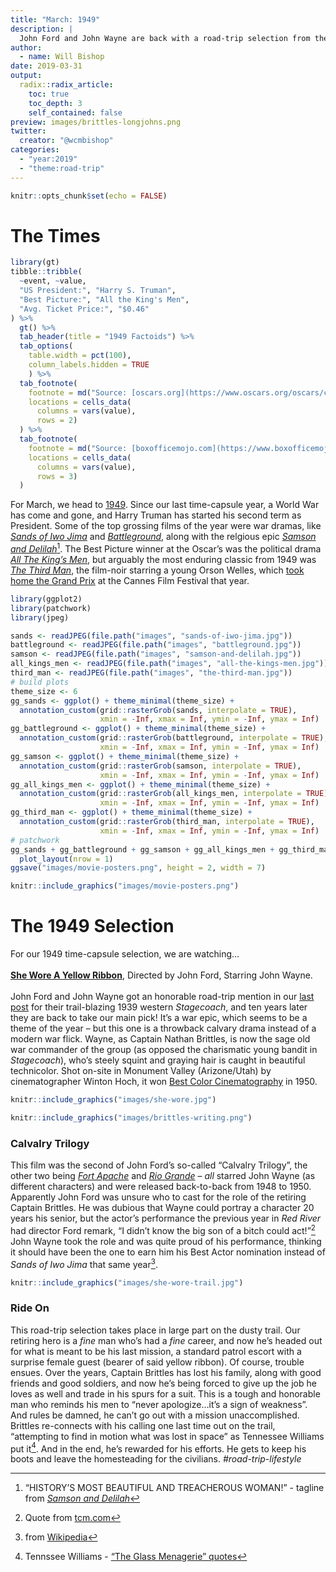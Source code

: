 ```yaml
---
title: "March: 1949"
description: |
  John Ford and John Wayne are back with a road-trip selection from their Calvalry Trilogy.
author:
  - name: Will Bishop
date: 2019-03-31
output:
  radix::radix_article:
    toc: true
    toc_depth: 3
    self_contained: false
preview: images/brittles-longjohns.png
twitter:
  creator: "@wcmbishop"
categories:
  - "year:2019"
  - "theme:road-trip"
---
```


```r
knitr::opts_chunk$set(echo = FALSE)
```

# The Times

```r
library(gt)
tibble::tribble(
  ~event, ~value,
  "US President:", "Harry S. Truman",
  "Best Picture:", "All the King's Men",
  "Avg. Ticket Price:", "$0.46"
) %>% 
  gt() %>%
  tab_header(title = "1949 Factoids") %>% 
  tab_options(
    table.width = pct(100),
    column_labels.hidden = TRUE
    ) %>% 
  tab_footnote(
    footnote = md("Source: [oscars.org](https://www.oscars.org/oscars/ceremonies/1950)"),
    locations = cells_data(
      columns = vars(value),
      rows = 2)
  ) %>% 
  tab_footnote(
    footnote = md("Source: [boxofficemojo.com](https://www.boxofficemojo.com/about/adjuster.htm)"),
    locations = cells_data(
      columns = vars(value),
      rows = 3)
  )
```

For March, we head to [1949](https://www.imdb.com/search/title?year=1949&title_type=feature). Since our last time-capsule year, a World War has come and gone, and Harry Truman has started his second term as President. Some of the top grossing films of the year were war dramas, like [*Sands of Iwo Jima*](https://www.imdb.com/title/tt0041841) and [*Battleground*](https://www.imdb.com/title/tt0041163), along with the relgious epic [*Samson and Delilah*](https://www.imdb.com/title/tt0041838)^["HISTORY'S MOST BEAUTIFUL AND TREACHEROUS WOMAN!" - tagline from [*Samson and Delilah*](https://www.imdb.com/title/tt0041838)]. The Best Picture winner at the Oscar's was the political drama [*All The King's Men*](https://www.imdb.com/title/tt0041113), but arguably the most enduring classic from 1949 was [*The Third Man*](https://www.imdb.com/title/tt0041959), the film-noir starring a young Orson Welles, which [took home the Grand Prix](https://en.wikipedia.org/wiki/1949_Cannes_Film_Festival) at the Cannes Film Festival that year.

```r
library(ggplot2)
library(patchwork)
library(jpeg)

sands <- readJPEG(file.path("images", "sands-of-iwo-jima.jpg"))
battleground <- readJPEG(file.path("images", "battleground.jpg"))
samson <- readJPEG(file.path("images", "samson-and-delilah.jpg"))
all_kings_men <- readJPEG(file.path("images", "all-the-kings-men.jpg"))
third_man <- readJPEG(file.path("images", "the-third-man.jpg"))
# build plots
theme_size <- 6
gg_sands <- ggplot() + theme_minimal(theme_size) +
  annotation_custom(grid::rasterGrob(sands, interpolate = TRUE),
                    xmin = -Inf, xmax = Inf, ymin = -Inf, ymax = Inf)
gg_battleground <- ggplot() + theme_minimal(theme_size) +
  annotation_custom(grid::rasterGrob(battleground, interpolate = TRUE),
                    xmin = -Inf, xmax = Inf, ymin = -Inf, ymax = Inf)
gg_samson <- ggplot() + theme_minimal(theme_size) +
  annotation_custom(grid::rasterGrob(samson, interpolate = TRUE),
                    xmin = -Inf, xmax = Inf, ymin = -Inf, ymax = Inf)
gg_all_kings_men <- ggplot() + theme_minimal(theme_size) +
  annotation_custom(grid::rasterGrob(all_kings_men, interpolate = TRUE),
                    xmin = -Inf, xmax = Inf, ymin = -Inf, ymax = Inf)
gg_third_man <- ggplot() + theme_minimal(theme_size) +
  annotation_custom(grid::rasterGrob(third_man, interpolate = TRUE),
                    xmin = -Inf, xmax = Inf, ymin = -Inf, ymax = Inf)
# patchwork
gg_sands + gg_battleground + gg_samson + gg_all_kings_men + gg_third_man + 
  plot_layout(nrow = 1)
ggsave("images/movie-posters.png", height = 2, width = 7)
```

```r
knitr::include_graphics("images/movie-posters.png")
```




# The 1949 Selection

For our 1949 time-capsule selection, we are watching...<br><br>
[**She Wore A Yellow Ribbon**](https://www.imdb.com/title/tt0041866),
Directed by John Ford, Starring John Wayne.<br><br>
John Ford and John Wayne got an honorable road-trip mention in our [last post](posts/2019-02-22-february-1939/) for their trail-blazing 1939 western *Stagecoach*, and ten years later they are back to take our main pick! It's a war epic, which seems to be a theme of the year -- but this one is a throwback calvary drama instead of a modern war flick. Wayne, as Captain Nathan Brittles, is now the sage old war commander of the group (as opposed the charismatic young bandit in *Stagecoach*), who's steely squint and graying hair is caught in beautiful technicolor. Shot on-site in Monument Valley (Arizone/Utah) by cinematographer Winton Hoch, it won [Best Color Cinematography](https://www.oscars.org/oscars/ceremonies/1950) in 1950.

<aside>
```r
knitr::include_graphics("images/she-wore.jpg")
```
</aside>

```r
knitr::include_graphics("images/brittles-writing.png")
```

### Calvalry Trilogy 

This film was the second of John Ford's so-called "Calvalry Trilogy", the other two being [*Fort Apache*](https://www.imdb.com/title/tt0040369/) and [*Rio Grande*](https://www.imdb.com/title/tt0042895/) -- *all* starred John Wayne (as different characters) and were released back-to-back from 1948 to 1950. Apparently John Ford was unsure who to cast for the role of the retiring Captain Brittles. He was dubious that Wayne could portray a character 20 years his senior, but the actor's performance the previous year in *Red River* had director Ford remark, "I didn't know the big son of a bitch could act!"^[Quote from [tcm.com](http://www.tcm.com/this-month/article/12472%7C0/Red-River.html)] John Wayne took the role and was quite proud of his performance, thinking it should have been the one to earn him his Best Actor nomination instead of *Sands of Iwo Jima* that same year^[from [Wikipedia](https://en.wikipedia.org/wiki/She_Wore_a_Yellow_Ribbon)].


```r
knitr::include_graphics("images/she-wore-trail.jpg")
```

### Ride On

This road-trip selection takes place in large part on the dusty trail. Our retiring hero is a *fine* man who's had a *fine* career, and now he's headed out for what is meant to be his last mission, a standard patrol escort with a surprise female guest (bearer of said yellow ribbon). Of course, trouble ensues. Over the years, Captain Brittles has lost his family, along with good friends and good soldiers, and now he's being forced to give up the job he loves as well and trade in his spurs for a suit. This is a tough and honorable man who reminds his men to "never apologize...it's a sign of weakness". And rules be damned, he can't go out with a mission unaccomplished. Brittles re-connects with his calling one last time out on the trail, "attempting to find in motion what was lost in space" as Tennessee Williams put it^[Tennssee Williams - ["The Glass Menagerie" quotes](https://www.sparknotes.com/lit/menagerie/quotes/page/5/)]. And in the end, he's rewarded for his efforts. He gets to keep his boots and leave the homesteading for the civilians. *#road-trip-lifestyle*



